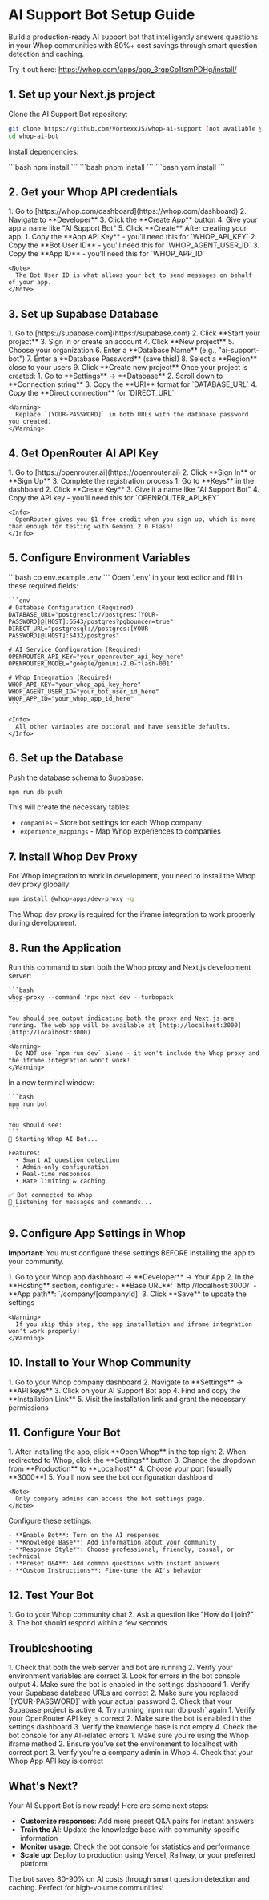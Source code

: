 # AI Support Bot Setup Guide

Build a production-ready AI support bot that intelligently answers questions in your Whop communities with 80%+ cost savings through smart question detection and caching.

Try it out here: https://whop.com/apps/app_3rqpGo1tsmPDHg/install/

## 1. Set up your Next.js project

Clone the AI Support Bot repository:

```bash
git clone https://github.com/VortexxJS/whop-ai-support (not available yet)
cd whop-ai-bot
```

Install dependencies:

<Tabs>
  <Tab title="npm">
    ```bash
    npm install
    ```
  </Tab>
  <Tab title="pnpm">
    ```bash
    pnpm install
    ```
  </Tab>
  <Tab title="yarn">
    ```bash
    yarn install
    ```
  </Tab>
</Tabs>

## 2. Get your Whop API credentials

<Steps>
  <Step title="Create a Whop App">
    1. Go to [https://whop.com/dashboard](https://whop.com/dashboard)
    2. Navigate to **Developer** 
    3. Click the **Create App** button
    4. Give your app a name like "AI Support Bot"
    5. Click **Create**
  </Step>

  <Step title="Get your API Key, Bot User ID, and App ID">
    After creating your app:
    1. Copy the **App API Key** - you'll need this for `WHOP_API_KEY`
    2. Copy the **Bot User ID** - you'll need this for `WHOP_AGENT_USER_ID`
    3. Copy the **App ID** - you'll need this for `WHOP_APP_ID`
    
    <Note>
      The Bot User ID is what allows your bot to send messages on behalf of your app.
    </Note>
  </Step>
</Steps>

## 3. Set up Supabase Database

<Steps>
  <Step title="Create a Supabase Project">
    1. Go to [https://supabase.com](https://supabase.com)
    2. Click **Start your project**
    3. Sign in or create an account
    4. Click **New project**
    5. Choose your organization
    6. Enter a **Database Name** (e.g., "ai-support-bot")
    7. Enter a **Database Password** (save this!)
    8. Select a **Region** close to your users
    9. Click **Create new project**
  </Step>

  <Step title="Get Database Connection Strings">
    Once your project is created:
    1. Go to **Settings** → **Database**
    2. Scroll down to **Connection string**
    3. Copy the **URI** format for `DATABASE_URL`
    4. Copy the **Direct connection** for `DIRECT_URL`
    
    <Warning>
      Replace `[YOUR-PASSWORD]` in both URLs with the database password you created.
    </Warning>
  </Step>
</Steps>

## 4. Get OpenRouter AI API Key

<Steps>
  <Step title="Create OpenRouter Account">
    1. Go to [https://openrouter.ai](https://openrouter.ai)
    2. Click **Sign In** or **Sign Up**
    3. Complete the registration process
  </Step>

  <Step title="Get API Key">
    1. Go to **Keys** in the dashboard
    2. Click **Create Key**
    3. Give it a name like "AI Support Bot"
    4. Copy the API key - you'll need this for `OPENROUTER_API_KEY`
    
    <Info>
      OpenRouter gives you $1 free credit when you sign up, which is more than enough for testing with Gemini 2.0 Flash!
    </Info>
  </Step>
</Steps>

## 5. Configure Environment Variables

<Steps>
  <Step title="Copy Environment Template">
    ```bash
    cp env.example .env
    ```
  </Step>

  <Step title="Fill in Required Variables">
    Open `.env` in your text editor and fill in these required fields:
    
    ```env
    # Database Configuration (Required)
    DATABASE_URL="postgresql://postgres:[YOUR-PASSWORD]@[HOST]:6543/postgres?pgbouncer=true"
    DIRECT_URL="postgresql://postgres:[YOUR-PASSWORD]@[HOST]:5432/postgres"

    # AI Service Configuration (Required)
    OPENROUTER_API_KEY="your_openrouter_api_key_here"
    OPENROUTER_MODEL="google/gemini-2.0-flash-001"

    # Whop Integration (Required)
    WHOP_API_KEY="your_whop_api_key_here"
    WHOP_AGENT_USER_ID="your_bot_user_id_here"
    WHOP_APP_ID="your_whop_app_id_here"
    ```
    
    <Info>
      All other variables are optional and have sensible defaults.
    </Info>
  </Step>
</Steps>

## 6. Set up the Database

Push the database schema to Supabase:

```bash
npm run db:push
```

This will create the necessary tables:
- `companies` - Store bot settings for each Whop company
- `experience_mappings` - Map Whop experiences to companies

## 7. Install Whop Dev Proxy

For Whop integration to work in development, you need to install the Whop dev proxy globally:

```bash
npm install @whop-apps/dev-proxy -g
```

<Note>
  The Whop dev proxy is required for the iframe integration to work properly during development.
</Note>

## 8. Run the Application

<Steps>
  <Step title="Start the Web Server with Whop Proxy">
    Run this command to start both the Whop proxy and Next.js development server:
    
    ```bash
    whop-proxy --command 'npx next dev --turbopack'
    ```

    You should see output indicating both the proxy and Next.js are running. The web app will be available at [http://localhost:3000](http://localhost:3000)
    
    <Warning>
      Do NOT use `npm run dev` alone - it won't include the Whop proxy and the iframe integration won't work!
    </Warning>
  </Step>

  <Step title="Start the AI Bot (New Terminal)">
    In a new terminal window:
    
    ```bash
    npm run bot
    ```

    You should see:
    ```
    🚀 Starting Whop AI Bot...

    Features:
      • Smart AI question detection
      • Admin-only configuration  
      • Real-time responses
      • Rate limiting & caching

    ✅ Bot connected to Whop
    🤖 Listening for messages and commands...
    ```
  </Step>
</Steps>

## 9. Configure App Settings in Whop

**Important**: You must configure these settings BEFORE installing the app to your community.

<Steps>
  <Step title="Set Base URL and App Path">
    1. Go to your Whop app dashboard → **Developer** → Your App
    2. In the **Hosting** section, configure:
       - **Base URL**: `http://localhost:3000/`
       - **App path**: `/company/[companyId]`
    3. Click **Save** to update the settings
    
    <Warning>
      If you skip this step, the app installation and iframe integration won't work properly!
    </Warning>
  </Step>
</Steps>

## 10. Install to Your Whop Community

<Steps>
  <Step title="Install the App">
    1. Go to your Whop company dashboard
    2. Navigate to **Settings** → **API keys**
    3. Click on your AI Support Bot app
    4. Find and copy the **Installation Link**
    5. Visit the installation link and grant the necessary permissions
  </Step>
</Steps>

## 11. Configure Your Bot

<Steps>
  <Step title="Access Bot Settings via Whop iframe">
    1. After installing the app, click **Open Whop** in the top right
    2. When redirected to Whop, click the **Settings** button
    3. Change the dropdown from **Production** to **Localhost**
    4. Choose your port (usually **3000**)
    5. You'll now see the bot configuration dashboard
    
    <Note>
      Only company admins can access the bot settings page.
    </Note>
  </Step>

  <Step title="Set Up Your Bot">
    Configure these settings:
    
    - **Enable Bot**: Turn on the AI responses
    - **Knowledge Base**: Add information about your community
    - **Response Style**: Choose professional, friendly, casual, or technical
    - **Preset Q&A**: Add common questions with instant answers
    - **Custom Instructions**: Fine-tune the AI's behavior
  </Step>
</Steps>

## 12. Test Your Bot

<Steps>
  <Step title="Test in Your Community">
    1. Go to your Whop community chat
    2. Ask a question like "How do I join?"
    3. The bot should respond within a few seconds
  </Step>
</Steps>

## Troubleshooting

<AccordionGroup>
  <Accordion title="Bot not responding to messages">
    1. Check that both the web server and bot are running
    2. Verify your environment variables are correct
    3. Look for errors in the bot console output
    4. Make sure the bot is enabled in the settings dashboard
  </Accordion>

  <Accordion title="Database connection errors">
    1. Verify your Supabase database URLs are correct
    2. Make sure you replaced `[YOUR-PASSWORD]` with your actual password
    3. Check that your Supabase project is active
    4. Try running `npm run db:push` again
  </Accordion>

  <Accordion title="AI responses not working">
    1. Verify your OpenRouter API key is correct
    2. Make sure the bot is enabled in the settings dashboard
    3. Verify the knowledge base is not empty
    4. Check the bot console for any AI-related errors
  </Accordion>

  <Accordion title="Can't access bot settings">
    1. Make sure you're using the Whop iframe method
    2. Ensure you've set the environment to localhost with correct port
    3. Verify you're a company admin in Whop
    4. Check that your Whop App API key is correct
  </Accordion>
</AccordionGroup>

## What's Next?

Your AI Support Bot is now ready! Here are some next steps:

- **Customize responses**: Add more preset Q&A pairs for instant answers
- **Train the AI**: Update the knowledge base with community-specific information  
- **Monitor usage**: Check the bot console for statistics and performance
- **Scale up**: Deploy to production using Vercel, Railway, or your preferred platform

<Note>
  The bot saves 80-90% on AI costs through smart question detection and caching. Perfect for high-volume communities!
</Note> 
